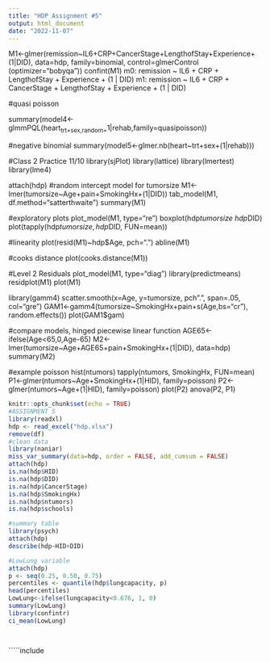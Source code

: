 ```yaml
---
title: "HDP Assignment #5"
output: html_document
date: "2022-11-07"
---
```

M1<-glmer(remission~IL6+CRP+CancerStage+LengthofStay+Experience+(1|DID), data=hdp, family=binomial, control=glmerControl (optimizer="bobyqa"))
confint(M1)
m0: remission ~ IL6 + CRP + LengthofStay + Experience + (1 | DID)
m1: remission ~ IL6 + CRP + CancerStage + LengthofStay + Experience + 
(1 | DID)

#quasi poisson

summary(model4<-glmmPQL(heart~trt+sex,random=~1|rehab,family=quasipoisson))

#negative binomial
summary(model5<-glmer.nb(heart~trt+sex+(1|rehab)))

#Class 2 Practice 11/10
library(sjPlot)
library(lattice)
library(lmertest)
library(lme4)

attach(hdp)
#random intercept model for tumorsize
M1<-lmer(tumorsize~Age+pain+SmokingHx+(1|DID))
tab_model(M1, df.method="satterthwaite")
summary(M1)

#exploratory plots
plot_model(M1, type="re")
boxplot(hdp$tumorsize~hdp$DID)
plot(tapply(hdp$tumorsize, hdp$DID, FUN=mean))

#linearity
plot(resid(M1)~hdp$Age, pch=".")
abline(M1)


#cooks distance
plot(cooks.distance(M1))

#Level 2 Residuals
plot_model(M1, type="diag")
library(predictmeans)
residplot(M1)
plot(M1)

library(gamm4)
scatter.smooth(x=Age, y=tumorsize, pch".", span=.05, col="gre")
GAM1<-gamm4(tumorsize~SmokingHx+pain+s(Age,bs="cr"), random.effects())
plot(GAM1$gam)

#compare models, hinged piecewise linear function
AGE65<-ifelse(Age<65,0,Age-65)
M2<-lmer(tumorsize~Age+AGE65+pain+SmokingHx+(1|DID), data=hdp)
summary(M2)

#example poisson
hist(ntumors)
tapply(ntumors, SmokingHx, FUN=mean)
P1<-glmer(ntumors~Age+SmokingHx+(1|HID), family=poisson)
P2<-glmer(ntumors~Age+(1|HID), family=poisson)
plot(P2)
anova(P2, P1)


```r
knitr::opts_chunk$set(echo = TRUE)
#ASSIGNMENT 5
library(readxl)
hdp <- read_excel("hdp.xlsx")
remove(df)
#clean data
library(naniar)
miss_var_summary(data=hdp, order = FALSE, add_cumsum = FALSE)
attach(hdp)
is.na(hdp$HID)
is.na(hdp$DID)
is.na(hdp$CancerStage)
is.na(hdp$SmokingHx)
is.na(hdp$ntumors)
is.na(hdp$schools)

#summary table
library(psych)
attach(hdp)
describe(hdp~HID+DID)

#LowLung variable
attach(hdp)
p <- seq(0.25, 0.50, 0.75)
percentiles <- quantile(hdp$lungcapacity, p)
head(percentiles)
LowLung<-ifelse(lungcapacity<0.676, 1, 0)
summary(LowLung)
library(confintr)
ci_mean(LowLung)




```

`````{include=TRUE}


